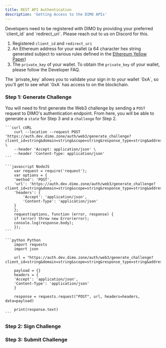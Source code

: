 ```yaml
---
title: REST API Authentication
description: 'Getting Access to the DIMO APIs'
---
```


<Warning>
    Developers need to be registered with DIMO by providing your preferred `client_id` and `redirect_uri`. Please reach out to us on Discord for this.
</Warning>

1. Registered `client_id` and `redirect_uri`
2. An Ethereum address for your wallet (a 64 character hex string generated subject to various rules defined in the [Ethereum Yellow Paper](https://ethereum.github.io/yellowpaper/paper.pdf))
3. The `private_key` of your wallet. To obtain the `private_key` of your wallet, please follow the Developer FAQ.

<Info>
    The `private_key` allows you to validate your sign in to your wallet `0xA`, so you'll get to see what `0xA` has access to on the blockchain. 
</Info>

### Step 1: Generate Challenge

You will need to first generate the Web3 challenge by sending a `POST` request to DIMO's authentication endpoint. From here, you will be able to generate a `state` for Step 3 and a `challenge` for Step 2.

<CodeGroup>

    ```curl cURL
        curl --location --request POST 'https://auth.dev.dimo.zone/auth/web3/generate_challenge?client_id=string&domain=string&scope=string&response_type=string&address=string' \
        --header 'Accept: application/json' \
        --header 'Content-Type: application/json'
    ```

    ```javascript NodeJS
        var request = require('request');
        var options = {
        'method': 'POST',
        'url': 'https://auth.dev.dimo.zone/auth/web3/generate_challenge?client_id=string&domain=string&scope=string&response_type=string&address=string',
        'headers': {
            'Accept': 'application/json',
            'Content-Type': 'application/json'
        }
        };
        request(options, function (error, response) {
        if (error) throw new Error(error);
        console.log(response.body);
        });
    ```

    ```python Python
        import requests
        import json

        url = "https://auth.dev.dimo.zone/auth/web3/generate_challenge?client_id=string&domain=string&scope=string&response_type=string&address=string"

        payload = {}
        headers = {
        'Accept': 'application/json',
        'Content-Type': 'application/json'
        }

        response = requests.request("POST", url, headers=headers, data=payload)

        print(response.text)
    ```
</CodeGroup>


### Step 2: Sign Challenge

### Step 3: Submit Challenge